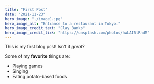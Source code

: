 ```yaml
---
title: "First Post"
date: "2021-11-23"
hero_image: "./image1.jpg"
hero_image_alt: "Entrance to a restaurant in Tokyo."
hero_image_credit_text: "Clay Banks"
hero_image_credit_link: "https://unsplash.com/photos/hwLAI5lRhdM"
---
```


This is my first blog post! Isn't it *great*?

Some of my **favorite** things are:

* Playing games
* Singing
* Eating potato-based foods